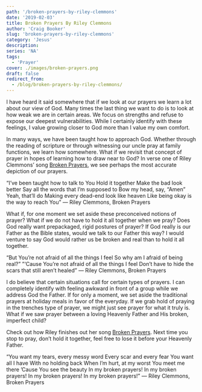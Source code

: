 ```yaml
---
path: '/broken-prayers-by-riley-clemmons'
date: '2019-02-03'
title: Broken Prayers By Riley Clemmons
author: 'Craig Booker'
slug: 'broken-prayers-by-riley-clemmons'
category: 'Jesus'
description:
series: 'NA'
tags:
  - 'Prayer'
cover: ./images/broken-prayers.png
draft: false
redirect_from:
  - /blog/broken-prayers-by-riley-clemmons/
---
```


I have heard it said somewhere that if we look at our prayers we learn a lot about our view of God. Many times the last thing we want to do is to look at how weak we are in certain areas. We focus on strengths and refuse to expose our deepest vulnerabilities. While I certainly identify with these feelings, I value growing closer to God more than I value my own comfort.

In many ways, we have been taught how to approach God. Whether through the reading of scripture or through witnessing our uncle pray at family functions, we learn how somewhere. What if we revisit that concept of prayer in hopes of learning how to draw near to God? In verse one of Riley Clemmons’ song [Broken Prayers](https://genius.com/Riley-clemmons-broken-prayers-lyrics), we see perhaps the most accurate depiction of our prayers.

“I’ve been taught how to talk to You
Hold it together
Make the bad look better
Say all the words that I’m supposed to
Bow my head, say, “Amen”
Yeah, that’ll do
Making every dead-end look like heaven
Like being okay is the way to reach You”
— Riley Clemmons, Broken Prayers

What if, for one moment we set aside these preconceived notions of prayer? What if we do not have to hold it all together when we pray? Does God really want prepackaged, rigid postures of prayer? If God really is our Father as the Bible states, would we talk to our Father this way? I would venture to say God would rather us be broken and real than to hold it all together.

“But You’re not afraid of all the things I feel
So why am I afraid of being real?”
”‘Cause You’re not afraid of all the things I feel
Don’t have to hide the scars that still aren’t healed”
— Riley Clemmons, Broken Prayers

I do believe that certain situations call for certain types of prayers. I can completely identify with feeling awkward in front of a group while we address God the Father. If for only a moment, we set aside the traditional prayers at holiday meals in favor of the everyday. If we grab hold of praying in the trenches type of prayer, we might just see prayer for what it truly is. What if we saw prayer between a loving Heavenly Father and His broken, imperfect child?

Check out how Riley finishes out her song [Broken Prayers](https://genius.com/Riley-clemmons-broken-prayers-lyrics). Next time you stop to pray, don’t hold it together, feel free to lose it before your Heavenly Father.

“You want my tears, every messy word
Every scar and every fear
You want all I have
With no holding back
When I’m hurt, at my worst
You meet me there
’Cause You see the beauty
In my broken prayers!
In my broken prayers!
In my broken prayers!
In my broken prayers!”
— Riley Clemmons, Broken Prayers
